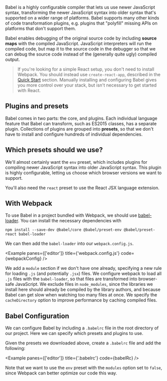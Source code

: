 
Babel is a highly configurable compiler that lets us use newer JavaScript syntax, transforming the newer JavaScript syntax into older syntax that's supported on a wider range of platforms. Babel supports many other kinds of code transformation plugins, e.g. plugins that "polyfill" missing APIs on platforms that don't support them.

Babel enables debugging of the original source code by including **source maps** with the compiled JavaScript. JavaScript interpreters will run the compiled code, but map it to the source code in the debugger so that we can debug the source code instead of the (generally quite ugly) compiled output.

> If you're looking for a simple React setup, you don't need to install Webpack. You should instead use `create-react-app`, described in the [Quick Start](/environment/quick_start) section. Manually installing and configuring Babel gives you more control over your stack, but isn't necessary to get started with React.

## Plugins and presets

Babel comes in two parts: the core, and plugins. Each individual language feature that Babel can transform, such as ES2015 classes, has a separate plugin. Collections of plugins are grouped into **presets**, so that we don't have to install and configure hundreds of individual dependencies.

## Which presets should we use?

We'll almost certainly want the `env` preset, which includes plugins for compiling newer JavaScript syntax into older JavaScript syntax. This plugin is highly configurable, letting us choose which browser versions we want to support.

You'll also need the `react` preset to use the React JSX language extension.

## With Webpack

To use Babel in a project bundled with Webpack, we should use [babel-loader](https://github.com/babel/babel-loader). You can install the necessary dependencies with

```
npm install --save-dev @babel/core @babel/preset-env @babel/preset-react babel-loader
```

We can then add the `babel-loader` into our `webpack.config.js`.

<Example panes={['editor']} title={'webpack.config.js'} code={webpackConfig} />

We add a `module` section if we don't have one already, specifying a new rule for loading `.js` (and potentially `.jsx`) files. We configure webpack to load all `.js` files with the `babel-loader`, so that files are transformed into browser-safe JavaScript. We exclude files in `node_modules`, since the libraries we install here should already be compiled by the library authors, and because Babel can get slow when watching too many files at once. We specify the `cacheDirectory` option to improve performance by caching compiled files.

## Babel Configuration

We can configure Babel by including a `.babelrc` file in the root directory of our project. Here we can specify which presets and plugins to use.

Given the presets we downloaded above, create a `.babelrc` file and add the following:

<Example panes={['editor']} title={'.babelrc'} code={babelRc} />

Note that we want to use the `env` preset with the `modules` option set to `false`, since Webpack can better optimize our code this way.

